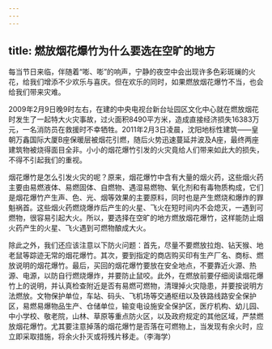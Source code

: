 ```yaml
---
---
---
```

title: 燃放烟花爆竹为什么要选在空旷的地方
---




每当节日来临，伴随着“嘭、嘭”的响声，宁静的夜空中会出现许多色彩斑斓的火花，给我们增添不少欢乐与喜庆。但在欢乐的同时，如果燃放烟花爆竹不当，也会给我们带来灾难。

2009年2月9日晚9时左右，在建的中央电视台新台址园区文化中心就在燃放烟花时发生了一起特大火灾事故，过火面积8490平方米，造成直接经济损失16383万元，一名消防员在救援时不幸牺牲。2011年2月3日凌晨，沈阳地标性建筑——皇朝万鑫国际大厦B座保暖层被烟花引燃，随后火势迅速蔓延并波及A座，最终两座建筑物被烧得面目全非。小小的烟花爆竹引发的火灾竟给人们带来如此大的损失，不得不引起我们的重视。

烟花爆竹是怎么引发火灾的呢？原来，烟花爆竹中含有大量的烟火药，这些烟火药主要由易燃液体、易燃固体、自燃物、遇湿易燃物、氧化剂和有毒物质构成，它们是烟花爆竹产生声、色、光、烟等效果的主要原料，同时也是产生燃烧和爆炸的罪魁祸首。这些烟火药燃烧爆炸后产生的火星、飞火在短时间内不会熄灭，一遇到可燃物，很容易引起大火。所以，要选择在空旷的地方燃放烟花爆竹，这样能防止烟火药产生的火星、飞火遇到可燃物酿成大火。



除此之外，我们还应该注意以下防火问题：首先，尽量不要燃放拉炮、钻天猴、地老鼠等踪迹无常的烟花爆竹。其次，要到指定的商店购买印有生产厂名、商标、燃放说明的烟花爆竹。最后，买回的烟花爆竹要放在安全地点，不要靠近火源、热源、电源，以防自行燃烧爆炸，并要防止鼠咬。此外，在燃放前要仔细阅读烟花爆竹上的说明，并认真检查附近是否有易燃可燃物，清理掉火灾隐患，并要按说明方法燃放。文物保护单位，车站、码头、飞机场等交通枢纽以及铁路线路安全保护区，易燃易爆物品生产、仓储单位，输变电设施安全保护区，医疗机构、幼儿园、中小学校、敬老院，山林、草原等重点防火区，以及政府规定的其他区域，严禁燃放烟花爆竹。尤其要注意掉落的烟花爆竹是否落在可燃物上，当发现有余火时，应立即采取措施，将余火扑灭或将残片移走。（李海学）